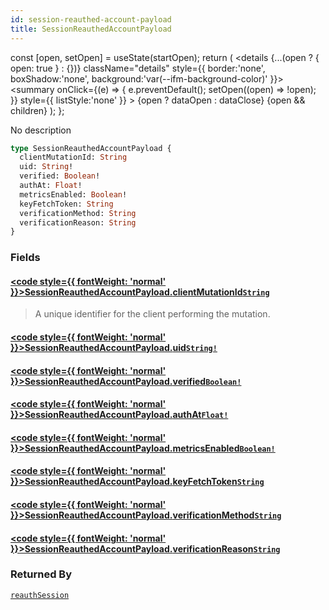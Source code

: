 ```yaml
---
id: session-reauthed-account-payload
title: SessionReauthedAccountPayload
---
```









  const [open, setOpen] = useState(startOpen);
  return (
    <details {...(open ? { open: true } : {})} className="details" style={{ border:'none', boxShadow:'none', background:'var(--ifm-background-color)' }}>
      <summary
        onClick={(e) => {
          e.preventDefault();
          setOpen((open) => !open);
        }}
        style={{ listStyle:'none' }}
      >
      {open ? dataOpen : dataClose}
      </summary>
      {open && children}
    </details>
  );
};








No description


```graphql
type SessionReauthedAccountPayload {
  clientMutationId: String
  uid: String!
  verified: Boolean!
  authAt: Float!
  metricsEnabled: Boolean!
  keyFetchToken: String
  verificationMethod: String
  verificationReason: String
}
```




### Fields

#### [<code style={{ fontWeight: 'normal' }}>SessionReauthedAccountPayload.<b>clientMutationId</b></code>](#)<Bullet />[`String`](/gql-api/types/scalars/string) <Badge class="badge badge--secondary" text="scalar"/> 
> 
> 
> A unique identifier for the client performing the mutation.
> 

#### [<code style={{ fontWeight: 'normal' }}>SessionReauthedAccountPayload.<b>uid</b></code>](#)<Bullet />[`String!`](/gql-api/types/scalars/string) <Badge class="badge badge--secondary" text="non-null"/> <Badge class="badge badge--secondary" text="scalar"/> 
> 
> 
> 
> 

#### [<code style={{ fontWeight: 'normal' }}>SessionReauthedAccountPayload.<b>verified</b></code>](#)<Bullet />[`Boolean!`](/gql-api/types/scalars/boolean) <Badge class="badge badge--secondary" text="non-null"/> <Badge class="badge badge--secondary" text="scalar"/> 
> 
> 
> 
> 

#### [<code style={{ fontWeight: 'normal' }}>SessionReauthedAccountPayload.<b>authAt</b></code>](#)<Bullet />[`Float!`](/gql-api/types/scalars/float) <Badge class="badge badge--secondary" text="non-null"/> <Badge class="badge badge--secondary" text="scalar"/> 
> 
> 
> 
> 

#### [<code style={{ fontWeight: 'normal' }}>SessionReauthedAccountPayload.<b>metricsEnabled</b></code>](#)<Bullet />[`Boolean!`](/gql-api/types/scalars/boolean) <Badge class="badge badge--secondary" text="non-null"/> <Badge class="badge badge--secondary" text="scalar"/> 
> 
> 
> 
> 

#### [<code style={{ fontWeight: 'normal' }}>SessionReauthedAccountPayload.<b>keyFetchToken</b></code>](#)<Bullet />[`String`](/gql-api/types/scalars/string) <Badge class="badge badge--secondary" text="scalar"/> 
> 
> 
> 
> 

#### [<code style={{ fontWeight: 'normal' }}>SessionReauthedAccountPayload.<b>verificationMethod</b></code>](#)<Bullet />[`String`](/gql-api/types/scalars/string) <Badge class="badge badge--secondary" text="scalar"/> 
> 
> 
> 
> 

#### [<code style={{ fontWeight: 'normal' }}>SessionReauthedAccountPayload.<b>verificationReason</b></code>](#)<Bullet />[`String`](/gql-api/types/scalars/string) <Badge class="badge badge--secondary" text="scalar"/> 
> 
> 
> 
> 



### Returned By

[`reauthSession`](/gql-api/api/mutations/reauth-session)  <Badge class="badge badge--secondary" text="mutation"/>

